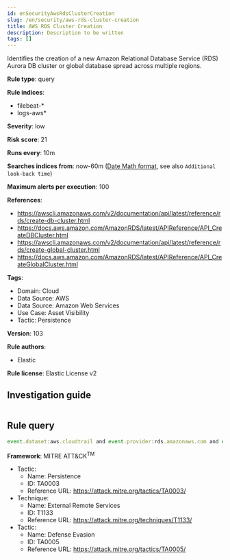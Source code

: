```yaml
---
id: enSecurityAwsRdsClusterCreation
slug: /en/security/aws-rds-cluster-creation
title: AWS RDS Cluster Creation
description: Description to be written
tags: []
---
```


<div id="aws-rds-cluster-creation"></div>

Identifies the creation of a new Amazon Relational Database Service (RDS) Aurora DB cluster or global database spread across multiple regions.

**Rule type**: query

**Rule indices**: 

* filebeat-*
* logs-aws*

**Severity**: low

**Risk score**: 21

**Runs every**: 10m

**Searches indices from**: now-60m ([Date Math format](((ref))/common-options.html#date-math), see also <DocLink id="enSecurityRulesUiCreate" section="set-the-rules-schedule">`Additional look-back time`</DocLink>)

**Maximum alerts per execution**: 100

**References**: 

* https://awscli.amazonaws.com/v2/documentation/api/latest/reference/rds/create-db-cluster.html
* https://docs.aws.amazon.com/AmazonRDS/latest/APIReference/API_CreateDBCluster.html
* https://awscli.amazonaws.com/v2/documentation/api/latest/reference/rds/create-global-cluster.html
* https://docs.aws.amazon.com/AmazonRDS/latest/APIReference/API_CreateGlobalCluster.html

**Tags**: 

* Domain: Cloud
* Data Source: AWS
* Data Source: Amazon Web Services
* Use Case: Asset Visibility
* Tactic: Persistence

**Version**: 103

**Rule authors**: 

* Elastic

**Rule license**: Elastic License v2

## Investigation guide

```markdown

```

## Rule query

```js
event.dataset:aws.cloudtrail and event.provider:rds.amazonaws.com and event.action:(CreateDBCluster or CreateGlobalCluster) and event.outcome:success

```

**Framework**: MITRE ATT&CK<sup>TM</sup>

* Tactic:
    * Name: Persistence
    * ID: TA0003
    * Reference URL: https://attack.mitre.org/tactics/TA0003/
* Technique:
    * Name: External Remote Services
    * ID: T1133
    * Reference URL: https://attack.mitre.org/techniques/T1133/
* Tactic:
    * Name: Defense Evasion
    * ID: TA0005
    * Reference URL: https://attack.mitre.org/tactics/TA0005/

